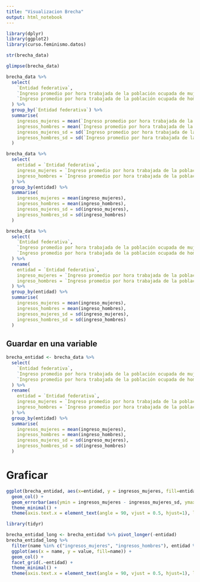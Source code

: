 ```yaml
---
title: "Visualizacion Brecha"
output: html_notebook
---
```


```r
library(dplyr)
library(ggplot2)
library(curso.feminismo.datos)
```


```r
str(brecha_data)
```

```r
glimpse(brecha_data)
```

```r
brecha_data %>% 
  select(
    `Entidad federativa`,
    `Ingreso promedio por hora trabajada de la población ocupada de mujeres`,
    `Ingreso promedio por hora trabajada de la población ocupada de hombres`
  ) %>% 
  group_by(`Entidad federativa`) %>% 
  summarise(
    ingresos_mujeres = mean(`Ingreso promedio por hora trabajada de la población ocupada de mujeres`),
    ingresos_hombres = mean(`Ingreso promedio por hora trabajada de la población ocupada de hombres`),
    ingresos_mujeres_sd = sd(`Ingreso promedio por hora trabajada de la población ocupada de mujeres`),
    ingresos_hombres_sd = sd(`Ingreso promedio por hora trabajada de la población ocupada de hombres`)
  )
```

```r
brecha_data %>% 
  select(
    entidad = `Entidad federativa`,
    ingreso_mujeres = `Ingreso promedio por hora trabajada de la población ocupada de mujeres`,
    ingreso_hombres = `Ingreso promedio por hora trabajada de la población ocupada de hombres`
  ) %>% 
  group_by(entidad) %>% 
  summarise(
    ingresos_mujeres = mean(ingreso_mujeres),
    ingresos_hombres = mean(ingreso_hombres),
    ingresos_mujeres_sd = sd(ingreso_mujeres),
    ingresos_hombres_sd = sd(ingreso_hombres)
  )
```

```r
brecha_data %>% 
  select(
    `Entidad federativa`,
    `Ingreso promedio por hora trabajada de la población ocupada de mujeres`,
    `Ingreso promedio por hora trabajada de la población ocupada de hombres`
  ) %>% 
  rename(
    entidad = `Entidad federativa`,
    ingreso_mujeres = `Ingreso promedio por hora trabajada de la población ocupada de mujeres`,
    ingreso_hombres = `Ingreso promedio por hora trabajada de la población ocupada de hombres`
  ) %>% 
  group_by(entidad) %>% 
  summarise(
    ingresos_mujeres = mean(ingreso_mujeres),
    ingresos_hombres = mean(ingreso_hombres),
    ingresos_mujeres_sd = sd(ingreso_mujeres),
    ingresos_hombres_sd = sd(ingreso_hombres)
  )
```

## Guardar en una variable

```r
brecha_entidad <- brecha_data %>% 
  select(
    `Entidad federativa`,
    `Ingreso promedio por hora trabajada de la población ocupada de mujeres`,
    `Ingreso promedio por hora trabajada de la población ocupada de hombres`
  ) %>% 
  rename(
    entidad = `Entidad federativa`,
    ingreso_mujeres = `Ingreso promedio por hora trabajada de la población ocupada de mujeres`,
    ingreso_hombres = `Ingreso promedio por hora trabajada de la población ocupada de hombres`
  ) %>% 
  group_by(entidad) %>% 
  summarise(
    ingresos_mujeres = mean(ingreso_mujeres),
    ingresos_hombres = mean(ingreso_hombres),
    ingresos_mujeres_sd = sd(ingreso_mujeres),
    ingresos_hombres_sd = sd(ingreso_hombres)
  )
```

# Graficar

```r
ggplot(brecha_entidad, aes(x=entidad, y = ingresos_mujeres, fill=entidad)) +
  geom_col() +
  geom_errorbar(aes(ymin = ingresos_mujeres - ingresos_mujeres_sd, ymax = ingresos_mujeres + ingresos_mujeres_sd)) +
  theme_minimal() +
  theme(axis.text.x = element_text(angle = 90, vjust = 0.5, hjust=1), legend.position = "none")
```


```r
library(tidyr)

brecha_entidad_long <- brecha_entidad %>% pivot_longer(-entidad)
brecha_entidad_long %>% 
  filter(name %in% c("ingresos_mujeres", "ingresos_hombres"), entidad %in% c("Durango", "Aguascalientes", "México")) %>% 
  ggplot(aes(x = name, y = value, fill=name)) +
  geom_col() +
  facet_grid(.~entidad) +
  theme_minimal() +
  theme(axis.text.x = element_text(angle = 90, vjust = 0.5, hjust=1), legend.position = "none")
```


